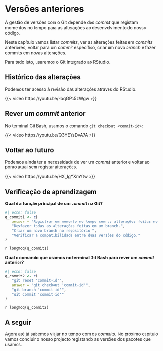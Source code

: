 # Versões anteriores

A gestão de versões com o Git depende dos *commit* que registam momentos no tempo para as alterações ao desenvolvimento do nosso código.

Neste capítulo vamos listar *commits*, ver as alterações feitas em *commits* anteriores, voltar para um *commit* específico, criar um novo *branch* e fazer commits em novas alterações. 

Para tudo isto, usaremos o Git integrado ao RStudio.

## Histórico das alterações

Podemos ter acesso à revisão das alterações através do RStudio.

{{< video https://youtu.be/-bqGPc5zWgw >}}

## Rever um *commit* anterior

No terminal Git Bash, usamos o comando `git checkout <commit-id>`:

{{< video https://youtu.be/Q3YEYsDvA7A >}}

## Voltar ao futuro

Podemos ainda ter a necessidade de ver um *commit* anterior e voltar ao ponto atual sem registar alterações.

{{< video https://youtu.be/HX_IgYXmYtw >}}

## Verificação de aprendizagem

**Qual é a função principal de um *commit* no Git?**

```r
#| echo: false
q_commit1 <- c(
   answer = "Registrar um momento no tempo com as alterações feitas no desenvolvimento do código.",
   "Desfazer todas as alterações feitas em um branch.",
   "Criar um novo branch no repositório.",
   "Verificar a compatibilidade entre duas versões do código."
)
```

`r longmcq(q_commit1)`

**Qual o comando que usamos no terminal Git Bash para rever um *commit* anterior?**

```r
#| echo: false
q_commit2 <- c(
   "git reset 'commit-id'",
   answer = "git checkout 'commit-id'",
   "git branch 'commit-id'",
   "git commit 'commit-id'"
)
```

`r longmcq(q_commit2)`

## A seguir
 
Agora até já sabemos viajar no tempo com os *commits*. No próximo capítulo vamos concluir o nosso projecto registando as versões dos pacotes que usamos.  
